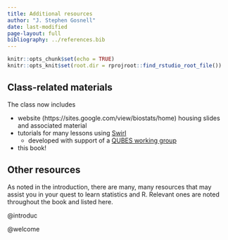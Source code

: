 ```yaml
---
title: Additional resources
author: "J. Stephen Gosnell"
date: last-modified
page-layout: full
bibliography: ../references.bib
---
```


<!-- COMMENT NOT SHOW IN ANY OUTPUT: Code chunk below sets overall defaults for .qmd file; these inlcude showing output by default and looking for files relative to .Rpoj file, not .qmd file, which makes putting filesin different folders easier  -->

```r
knitr::opts_chunk$set(echo = TRUE)
knitr::opts_knit$set(root.dir = rprojroot::find_rstudio_root_file())
```

## Class-related materials

The class now includes

-   website (https://sites.google.com/view/biostats/home) housing slides and
    associated material
-   tutorials for many lessons using
    [Swirl](https://swirlstats.com/){target="_blank"}
    -   developed with support of a [QUBES working
        group](https://qubeshub.org/community/groups/teaching_r_fmn){target="_blank"}
-   this book!

## Other resources

As noted in the introduction, there are many, many resources that may assist you
in your quest to learn statistics and R. Relevant ones are noted throughout the
book and listed here.

@introduc

@welcome

